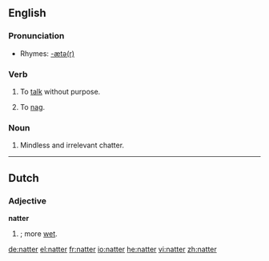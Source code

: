 {{see|Natter}}
==English==

===Pronunciation===
*Rhymes: [[Rhymes:English:-ætə(r)|-ætə(r)]]

===Verb===
{{en-verb}}

# {{colloquial}} To [[talk]] without purpose.
# {{Scottish English}} To [[nag]].

===Noun===
{{en-noun}}

# {{colloquial}} Mindless and irrelevant chatter.

----

==Dutch==

===Adjective===
'''natter'''

# {{comparative of|nat#Dutch|nat|nodot=1|lang=Dutch}}; more [[wet]].

[[de:natter]]
[[el:natter]]
[[fr:natter]]
[[io:natter]]
[[he:natter]]
[[vi:natter]]
[[zh:natter]]